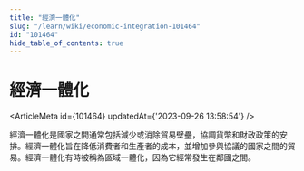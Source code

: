 ```yaml
---
title: "經濟一體化"
slug: "/learn/wiki/economic-integration-101464"
id: "101464"
hide_table_of_contents: true
---
```



# 經濟一體化

<ArticleMeta id={101464} updatedAt={'2023-09-26 13:58:54'} />
<div className='border-solid border-b border-t-0 my-4 border-[var(--ifm-color-gray-300)]' />

經濟一體化是國家之間通常包括減少或消除貿易壁壘，協調貨幣和財政政策的安排。經濟一體化旨在降低消費者和生產者的成本，並增加參與協議的國家之間的貿易。經濟一體化有時被稱為區域一體化，因為它經常發生在鄰國之間。
